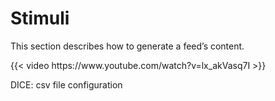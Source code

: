 # Stimuli

This section describes how to generate a feed's content.

::: {#fig-tutorial-1}

{{< video https://www.youtube.com/watch?v=lx_akVasq7I >}}

DICE: csv file configuration

:::